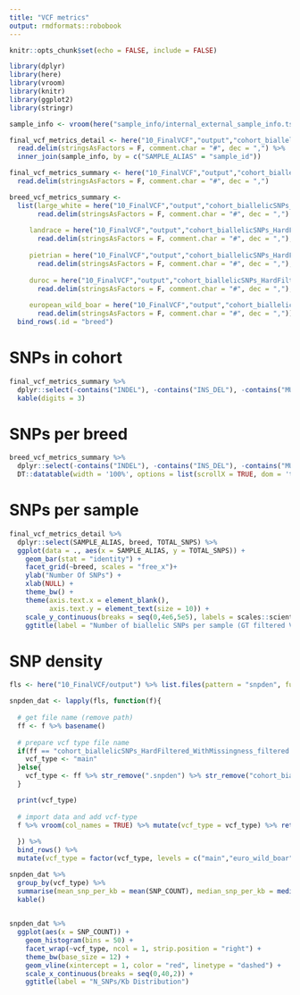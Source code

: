 ```yaml
---
title: "VCF metrics"
output: rmdformats::robobook
---
```


```r
knitr::opts_chunk$set(echo = FALSE, include = FALSE)

library(dplyr)
library(here)
library(vroom)
library(knitr)
library(ggplot2)
library(stringr)

sample_info <- vroom(here("sample_info/internal_external_sample_info.tsv"))
```

```r
final_vcf_metrics_detail <- here("10_FinalVCF","output","cohort_biallelicSNPs_HardFiltered_WithMissingness_filtered.variant_calling_detail_metrics") %>% 
  read.delim(stringsAsFactors = F, comment.char = "#", dec = ",") %>% 
  inner_join(sample_info, by = c("SAMPLE_ALIAS" = "sample_id"))

final_vcf_metrics_summary <- here("10_FinalVCF","output","cohort_biallelicSNPs_HardFiltered_WithMissingness_filtered.variant_calling_summary_metrics") %>% 
  read.delim(stringsAsFactors = F, comment.char = "#", dec = ",") 
```

```r

breed_vcf_metrics_summary <- 
  list(large_white = here("10_FinalVCF","output","cohort_biallelicSNPs_HardFiltered_WithMissingness_filtered_large_white..variant_calling_summary_metrics") %>%
       read.delim(stringsAsFactors = F, comment.char = "#", dec = ",") ,
     
     landrace = here("10_FinalVCF","output","cohort_biallelicSNPs_HardFiltered_WithMissingness_filtered_landrace..variant_calling_summary_metrics") %>%
       read.delim(stringsAsFactors = F, comment.char = "#", dec = ","),
     
     pietrian = here("10_FinalVCF","output","cohort_biallelicSNPs_HardFiltered_WithMissingness_filtered_pietrain..variant_calling_summary_metrics") %>%
       read.delim(stringsAsFactors = F, comment.char = "#", dec = ","),
     
     duroc = here("10_FinalVCF","output","cohort_biallelicSNPs_HardFiltered_WithMissingness_filtered_duroc..variant_calling_summary_metrics") %>%
       read.delim(stringsAsFactors = F, comment.char = "#", dec = ","),
     
     european_wild_boar = here("10_FinalVCF","output","cohort_biallelicSNPs_HardFiltered_WithMissingness_filtered_euro_wild_boar..variant_calling_summary_metrics") %>%
       read.delim(stringsAsFactors = F, comment.char = "#", dec = ",")) %>% 
  bind_rows(.id = "breed")

```


# SNPs in cohort
```r
final_vcf_metrics_summary %>%
  dplyr::select(-contains("INDEL"), -contains("INS_DEL"), -contains("MULTIALLELIC"), -FILTERED_SNPS) %>% 
  kable(digits = 3)
```

# SNPs per breed
```r

breed_vcf_metrics_summary %>% 
  dplyr::select(-contains("INDEL"), -contains("INS_DEL"), -contains("MULTIALLELIC"), -FILTERED_SNPS, -SNP_REFERENCE_BIAS, NUM_SINGLETONS) %>% 
  DT::datatable(width = '100%', options = list(scrollX = TRUE, dom = 't'), rownames = FALSE) 

```

# SNPs per sample
```r

final_vcf_metrics_detail %>% 
  dplyr::select(SAMPLE_ALIAS, breed, TOTAL_SNPS) %>% 
  ggplot(data = ., aes(x = SAMPLE_ALIAS, y = TOTAL_SNPS)) +
    geom_bar(stat = "identity") +
    facet_grid(~breed, scales = "free_x")+
    ylab("Number Of SNPs") +
    xlab(NULL) +
    theme_bw() +
    theme(axis.text.x = element_blank(),
          axis.text.y = element_text(size = 10)) +
    scale_y_continuous(breaks = seq(0,4e6,5e5), labels = scales::scientific, expand = c(0,0)) +
    ggtitle(label = "Number of biallelic SNPs per sample (GT filtered VCF)")

```

# SNP density

```r

fls <- here("10_FinalVCF/output") %>% list.files(pattern = "snpden", full.names = TRUE)

snpden_dat <- lapply(fls, function(f){
  
  # get file name (remove path)
  ff <- f %>% basename()
  
  # prepare vcf type file name
  if(ff == "cohort_biallelicSNPs_HardFiltered_WithMissingness_filtered.snpden"){
    vcf_type <- "main"
  }else{
    vcf_type <- ff %>% str_remove(".snpden") %>% str_remove("cohort_biallelicSNPs_HardFiltered_WithMissingness_filtered_")
  }

  print(vcf_type)
  
  # import data and add vcf-type
  f %>% vroom(col_names = TRUE) %>% mutate(vcf_type = vcf_type) %>% return()
  
  }) %>% 
  bind_rows() %>% 
  mutate(vcf_type = factor(vcf_type, levels = c("main","euro_wild_boar","large_white","landrace","pietrain","duroc")))

```

```r
snpden_dat %>% 
  group_by(vcf_type) %>% 
  summarise(mean_snp_per_kb = mean(SNP_COUNT), median_snp_per_kb = median(SNP_COUNT)) %>% 
  kable()
  
```

```r

snpden_dat %>% 
  ggplot(aes(x = SNP_COUNT)) +
    geom_histogram(bins = 50) +
    facet_wrap(~vcf_type, ncol = 1, strip.position = "right") +
    theme_bw(base_size = 12) +
    geom_vline(xintercept = 1, color = "red", linetype = "dashed") +
    scale_x_continuous(breaks = seq(0,40,2)) +
    ggtitle(label = "N_SNPs/Kb Distribution")

```














